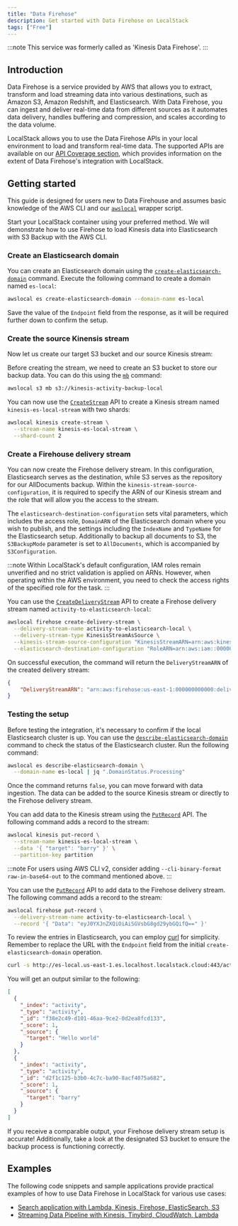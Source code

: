 ```yaml
---
title: "Data Firehose"
description: Get started with Data Firehose on LocalStack
tags: ["Free"]
---
```



:::note
This service was formerly called as 'Kinesis Data Firehose'.
:::

## Introduction

Data Firehose is a service provided by AWS that allows you to extract, transform and load streaming data into various destinations, such as Amazon S3, Amazon Redshift, and Elasticsearch.
With Data Firehose, you can ingest and deliver real-time data from different sources as it automates data delivery, handles buffering and compression, and scales according to the data volume.

LocalStack allows you to use the Data Firehose APIs in your local environment to load and transform real-time data.
The supported APIs are available on our [API Coverage section](#api-coverage), which provides information on the extent of Data Firehose's integration with LocalStack.

## Getting started

This guide is designed for users new to Data Firehouse and assumes basic knowledge of the AWS CLI and our [`awslocal`](https://github.com/localstack/awscli-local) wrapper script.

Start your LocalStack container using your preferred method.
We will demonstrate how to use Firehose to load Kinesis data into Elasticsearch with S3 Backup with the AWS CLI.

### Create an Elasticsearch domain

You can create an Elasticsearch domain using the [`create-elasticsearch-domain`](https://docs.aws.amazon.com/cli/latest/reference/es/create-elasticsearch-domain.html) command.
Execute the following command to create a domain named `es-local`:

```bash
awslocal es create-elasticsearch-domain --domain-name es-local
```

Save the value of the `Endpoint` field from the response, as it will be required further down to confirm the setup.

### Create the source Kinensis stream

Now let us create our target S3 bucket and our source Kinesis stream:

Before creating the stream, we need to create an S3 bucket to store our backup data.
You can do this using the [`mb`](https://docs.aws.amazon.com/cli/latest/reference/s3/mb.html) command:

```bash
awslocal s3 mb s3://kinesis-activity-backup-local
```

You can now use the [`CreateStream`](https://docs.aws.amazon.com/kinesis/latest/APIReference/API_CreateStream.html) API to create a Kinesis stream named `kinesis-es-local-stream` with two shards:

```bash
awslocal kinesis create-stream \
  --stream-name kinesis-es-local-stream \
  --shard-count 2
```

### Create a Firehouse delivery stream

You can now create the Firehose delivery stream.
In this configuration, Elasticsearch serves as the destination, while S3 serves as the repository for our AllDocuments backup.
Within the `kinesis-stream-source-configuration`, it is required to specify the ARN of our Kinesis stream and the role that will allow you the access to the stream.

The `elasticsearch-destination-configuration` sets vital parameters, which includes the access role, `DomainARN` of the Elasticsearch domain where you wish to publish, and the settings including the `IndexName` and `TypeName` for the Elasticsearch setup.
Additionally to backup all documents to S3, the `S3BackupMode` parameter is set to `AllDocuments`, which is accompanied by `S3Configuration`.

:::note
Within LocalStack's default configuration, IAM roles remain unverified and no strict validation is applied on ARNs.
However, when operating within the AWS environment, you need to check the access rights of the specified role for the task.
:::

You can use the [`CreateDeliveryStream`](https://docs.aws.amazon.com/firehose/latest/APIReference/API_CreateDeliveryStream.html) API to create a Firehose delivery stream named `activity-to-elasticsearch-local`:

```bash
awslocal firehose create-delivery-stream \
  --delivery-stream-name activity-to-elasticsearch-local \
  --delivery-stream-type KinesisStreamAsSource \
  --kinesis-stream-source-configuration "KinesisStreamARN=arn:aws:kinesis:us-east-1:000000000000:stream/kinesis-es-local-stream,RoleARN=arn:aws:iam::000000000000:role/Firehose-Reader-Role" \
  --elasticsearch-destination-configuration "RoleARN=arn:aws:iam::000000000000:role/Firehose-Reader-Role,DomainARN=arn:aws:es:us-east-1:000000000000:domain/es-local,IndexName=activity,TypeName=activity,S3BackupMode=AllDocuments,S3Configuration={RoleARN=arn:aws:iam::000000000000:role/Firehose-Reader-Role,BucketARN=arn:aws:s3:::kinesis-activity-backup-local}"
```

On successful execution, the command will return the `DeliveryStreamARN` of the created delivery stream:

```json
{
    "DeliveryStreamARN": "arn:aws:firehose:us-east-1:000000000000:deliverystream/activity-to-elasticsearch-local"
}
```

### Testing the setup

Before testing the integration, it's necessary to confirm if the local Elasticsearch cluster is up.
You can use the [`describe-elasticsearch-domain`](https://docs.aws.amazon.com/cli/latest/reference/es/describe-elasticsearch-domain.html) command to check the status of the Elasticsearch cluster.
Run the following command:

```bash
awslocal es describe-elasticsearch-domain \
  --domain-name es-local | jq ".DomainStatus.Processing"
```

Once the command returns `false`, you can move forward with data ingestion.
The data can be added to the source Kinesis stream or directly to the Firehose delivery stream.

You can add data to the Kinesis stream using the [`PutRecord`](https://docs.aws.amazon.com/kinesis/latest/APIReference/API_PutRecord.html) API.
The following command adds a record to the stream:

```bash
awslocal kinesis put-record \
  --stream-name kinesis-es-local-stream \
  --data '{ "target": "barry" }' \
  --partition-key partition
```

:::note
For users using AWS CLI v2, consider adding `--cli-binary-format raw-in-base64-out` to the command mentioned above.
:::

You can use the [`PutRecord`](https://docs.aws.amazon.com/firehose/latest/APIReference/API_PutRecord.html) API to add data to the Firehose delivery stream.
The following command adds a record to the stream:

```bash
awslocal firehose put-record \
  --delivery-stream-name activity-to-elasticsearch-local \
  --record '{ "Data": "eyJ0YXJnZXQiOiAiSGVsbG8gd29ybGQifQ==" }'
```

To review the entries in Elasticsearch, you can employ [curl](https://curl.se/) for simplicity.
Remember to replace the URL with the `Endpoint` field from the initial `create-elasticsearch-domain` operation.

```bash
curl -s http://es-local.us-east-1.es.localhost.localstack.cloud:443/activity/_search | jq '.hits.hits'
```

You will get an output similar to the following:

```json
[
  {
    "_index": "activity",
    "_type": "activity",
    "_id": "f38e2c49-d101-46aa-9ce2-0d2ea8fcd133",
    "_score": 1,
    "_source": {
      "target": "Hello world"
    }
  },
  {
    "_index": "activity",
    "_type": "activity",
    "_id": "d2f1c125-b3b0-4c7c-ba90-8acf4075a682",
    "_score": 1,
    "_source": {
      "target": "barry"
    }
  }
]
```

If you receive a comparable output, your Firehose delivery stream setup is accurate!
Additionally, take a look at the designated S3 bucket to ensure the backup process is functioning correctly.

## Examples

The following code snippets and sample applications provide practical examples of how to use Data Firehose in LocalStack for various use cases:

- [Search application with Lambda, Kinesis, Firehose, ElasticSearch, S3](https://github.com/localstack/sample-fuzzy-movie-search-lambda-kinesis-elasticsearch)
- [Streaming Data Pipeline with Kinesis, Tinybird, CloudWatch, Lambda](https://github.com/localstack/serverless-streaming-data-pipeline)
